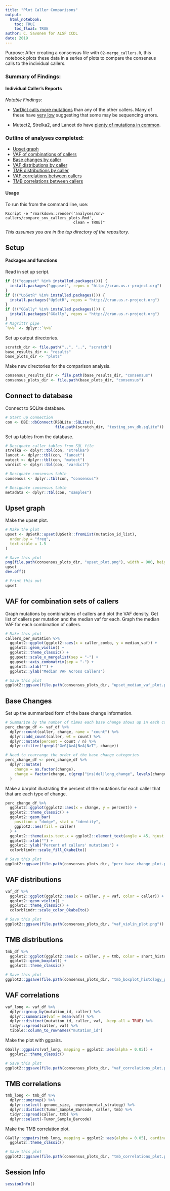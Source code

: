 ```yaml
---
title: "Plot Caller Comparisons"
output: 
  html_notebook:
    toc: TRUE
    toc_float: TRUE
author: C. Savonen for ALSF CCDL
date: 2019
---
```


Purpose: After creating a consensus file with `02-merge_callers.R`, this notebook 
plots these data in a series of plots to compare the consensus calls to the individual 
callers. 

### Summary of Findings:


#### Individual Caller's Reports 


*Notable Findings:*  

- [VarDict calls more mutations](#upset-graph) than any of the other callers. 
Many of these have [very low ](#vaf-distributions) suggesting that some may be sequencing errors. 

- Mutect2, Strelka2, and Lancet do have [plenty of mutations in common](#upset-graph). 

### Outline of analyses completed:

- [Upset graph](#upset-graph)  
- [VAF of combinations of callers](#vaf-for-combination-sets-of-callers)
- [Base changes by caller](#base-changes)
- [VAF distributions by caller](#vaf-distributions)
- [TMB distributions by caller](#tmb-distributions)
- [VAF correlations between callers](#vaf-correlations)
- [TMB correlations between callers](#tmb-correlations)

#### Usage

To run this from the command line, use:
```
Rscript -e "rmarkdown::render('analyses/snv-callers/compare_snv_callers_plots.Rmd', 
                              clean = TRUE)"
```

_This assumes you are in the top directory of the repository._

## Setup

#### Packages and functions

Read in set up script.

```r
if (!("ggupset" %in% installed.packages())) {
  install.packages("ggupset", repos = "http://cran.us.r-project.org")
}
if (!("UpSetR" %in% installed.packages())) {
  install.packages("UpSetR", repos = "http://cran.us.r-project.org")
}
if (!("GGally" %in% installed.packages())) {
  install.packages("GGally", repos = "http://cran.us.r-project.org")
}
# Magrittr pipe
`%>%` <- dplyr::`%>%`
```

Set up output directories. 

```r
scratch_dir <- file.path("..", "..", "scratch")
base_results_dir <- "results"
base_plots_dir <- "plots"
```

Make new directories for the comparison analysis.

```r
consensus_results_dir <- file.path(base_results_dir, "consensus")
consensus_plots_dir <- file.path(base_plots_dir, "consensus")
```

## Connect to database

Connect to SQLite database.

```r
# Start up connection
con <- DBI::dbConnect(RSQLite::SQLite(), 
                      file.path(scratch_dir, "testing_snv_db.sqlite"))
```

Set up tables from the database.

```r
# Designate caller tables from SQL file
strelka <- dplyr::tbl(con, "strelka")
lancet <- dplyr::tbl(con, "lancet")
mutect <- dplyr::tbl(con, "mutect")
vardict <- dplyr::tbl(con, "vardict")
```

```r
# Designate consensus table
consensus <- dplyr::tbl(con, "consensus")
```

```r
# Designate consensus table
metadata <- dplyr::tbl(con, "samples")
```

## Upset graph

Make the upset plot. 

```r
# Make the plot
upset <- UpSetR::upset(UpSetR::fromList(mutation_id_list),
  order.by = "freq",
  text.scale = 1.5
)

# Save this plot
png(file.path(consensus_plots_dir, "upset_plot.png"), width = 900, height = 900)
upset
dev.off()

# Print this out
upset
```

## VAF for combination sets of callers

Graph mutations by combinations of callers and plot the VAF density.
Get list of callers per mutation and the median vaf for each. 
Graph the median VAF for each combination of callers.

```r
# Make this plot
callers_per_mutation %>%
  ggplot2::ggplot(ggplot2::aes(x = caller_combo, y = median_vaf)) +
  ggplot2::geom_violin() +
  ggplot2::theme_classic() +
  ggupset::scale_x_mergelist(sep = "-") +
  ggupset::axis_combmatrix(sep = "-") +
  ggplot2::xlab("") +
  ggplot2::ylab("Median VAF Across Callers")
```

```r
# Save this plot
ggplot2::ggsave(file.path(consensus_plots_dir, "upset_median_vaf_plot.png"))
```

## Base Changes 

Set up the summarized form of the base change information. 

```r
# Summarize by the number of times each base change shows up in each category.
perc_change_df <- vaf_df %>%
  dplyr::count(caller, change, name = "count") %>%
  dplyr::add_count(caller, wt = count) %>%
  dplyr::mutate(percent = count / n) %>%
  dplyr::filter(!grepl("G>G|A>A|N>A|N>T", change))

# Need to rearrange the order of the base change categories
perc_change_df <- perc_change_df %>%
  dplyr::mutate(
    change = as.factor(change),
    change = factor(change, c(grep("ins|del|long_change", levels(change), value = TRUE, invert = TRUE), "ins", "del", "long_change"))
  )
```

Make a barplot illustrating the percent of the mutations for each caller that 
that are each type of change. 

```r
perc_change_df %>%
  ggplot2::ggplot(ggplot2::aes(x = change, y = percent)) +
  ggplot2::theme_classic() +
  ggplot2::geom_bar(
    position = "dodge", stat = "identity",
    ggplot2::aes(fill = caller)
  ) +
  ggplot2::theme(axis.text.x = ggplot2::element_text(angle = 45, hjust = 1)) +
  ggplot2::xlab("") +
  ggplot2::ylab("Percent of callers' mutations") +
  colorblindr::scale_fill_OkabeIto()
```

```r
# Save this plot
ggplot2::ggsave(file.path(consensus_plots_dir, "perc_base_change_plot.png"))
```

## VAF distributions

```r
vaf_df %>%
  ggplot2::ggplot(ggplot2::aes(x = caller, y = vaf, color = caller)) +
  ggplot2::geom_violin() +
  ggplot2::theme_classic() +
  colorblindr::scale_color_OkabeIto()
```

```r
# Save this plot
ggplot2::ggsave(file.path(consensus_plots_dir, "vaf_violin_plot.png"))
```

## TMB distributions

```r
tmb_df %>%
  ggplot2::ggplot(ggplot2::aes(x = caller, y = tmb, color = short_histology)) +
  ggplot2::geom_boxplot() +
  ggplot2::theme_classic()
```

```r
# Save this plot
ggplot2::ggsave(file.path(consensus_plots_dir, "tmb_boxplot_histology_plot.png"))
```

## VAF correlations

```r
vaf_long <- vaf_df %>%
  dplyr::group_by(mutation_id, caller) %>%
  dplyr::summarize(vaf = mean(vaf)) %>%
  dplyr::distinct(mutation_id, caller, vaf, .keep_all = TRUE) %>%
  tidyr::spread(caller, vaf) %>%
  tibble::column_to_rownames("mutation_id")
```

Make the plot with ggpairs. 

```r
GGally::ggpairs(vaf_long, mapping = ggplot2::aes(alpha = 0.05)) +
  ggplot2::theme_classic()
``` 

```r
# Save this plot
ggplot2::ggsave(file.path(consensus_plots_dir, "vaf_correlations_plot.png"))
```

## TMB correlations

```r
tmb_long <- tmb_df %>%
  dplyr::ungroup() %>%
  dplyr::select(-genome_size, -experimental_strategy) %>%
  dplyr::distinct(Tumor_Sample_Barcode, caller, tmb) %>%
  tidyr::spread(caller, tmb) %>%
  dplyr::select(-Tumor_Sample_Barcode)
```

Make the TMB correlation plot.

```r
GGally::ggpairs(tmb_long, mapping = ggplot2::aes(alpha = 0.05), cardinality_threshold = NULL) +
  ggplot2::theme_classic()
```

```r
# Save this plot
ggplot2::ggsave(file.path(consensus_plots_dir, "tmb_correlations_plot.png"))
```

## Session Info

```r
sessionInfo()
```
